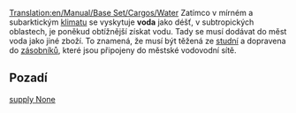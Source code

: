 [[Translation:en/Manual/Base Set/Cargos/Water]]
{{cs/Překlad|origin= en/Manual/Base Set/Cargos/Water
|from  = en
|to    = cs
|Percentage =0
}}
{{cs/Manual/Base Set/Cargos/Náklad|name=Voda
|image=en/Manual/Base Set/Cargos/Water.png
|produced=[[en/Manual/Base Set/Industries/Water Supply]]
|accepted=[[en/Manual/Base Set/Industries/Water Tower]]
}}
Zatímco v mírném a subarktickým [[en/Manual/Climates|klimatu]] se vyskytuje '''voda''' jako déšť, v subtropických oblastech, je poněkud obtížnější získat vodu. Tady se musí dodávat do měst voda jako jiné zboží. To znamená, že musí být těžená ze [[en/Manual/Base Set/Industries/Water Supply|studní]] a dopravena do [[en/Manual/Base Set/Industries/Water Tower|zásobníků]], které jsou připojeny do městské vodovodní sítě.

==Pozadí==
[https://www.wikipedia.org/wiki/Water supply None]